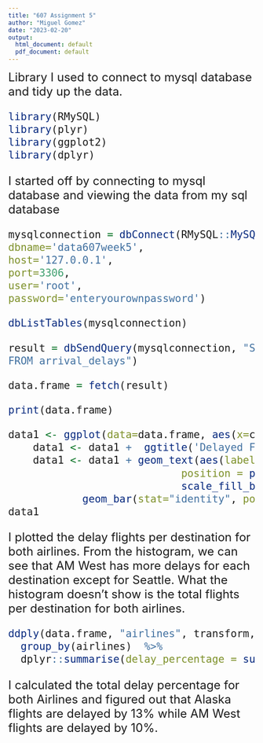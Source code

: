 ---
title: "607 Assignment 5"
author: "Miguel Gomez"
date: "2023-02-20"
output:
  html_document: default
  pdf_document: default
---

<font size="5">
Library I used to connect to mysql database and tidy up the data.

```{r}
library(RMySQL)
library(plyr)
library(ggplot2)
library(dplyr)
```
<font size="5">
I started off by connecting to mysql database and viewing the data from my sql database

```{r include=FALSE}
mysqlconnection = dbConnect(RMySQL::MySQL(),
dbname='data607week5',
host='127.0.0.1',
port=3306,
user='root',
password='enteryourownpassword') 
```
```{r}
dbListTables(mysqlconnection)
```


```{r}
result = dbSendQuery(mysqlconnection, "SELECT arrival_delays.airlines, arrival_delays.city, arrival_delays.delays, arrival_delays.on_time
FROM arrival_delays")
```

```{r}
data.frame = fetch(result)
```
```{r}
print(data.frame) 
```

```{r}
data1 <- ggplot(data=data.frame, aes(x=city, y=delays, fill=airlines))
    data1 <- data1 +  ggtitle('Delayed Flights') + theme(plot.title = element_text(hjust = 0.5))
    data1 <- data1 + geom_text(aes(label=delays), vjust=-0.2,
                            position = position_dodge(0.9), size=3.5) +
                            scale_fill_brewer(palette="Paired") +
            geom_bar(stat="identity", position=position_dodge()) 
data1
```

<font size="5">
I plotted the delay flights per destination for both airlines. From the histogram, we can see that AM West has more delays for each destination except for Seattle. What the histogram doesn't show is the total flights per destination for both airlines.

```{r}
ddply(data.frame, "airlines", transform, percent = delays/sum(delays,on_time)) %>% 
  group_by(airlines)  %>% 
  dplyr::summarise(delay_percentage = sum(percent)) 

```
<font size="5">
I calculated the total delay percentage for both Airlines and figured out that Alaska flights are delayed by 13% while AM West flights are delayed by 10%.
